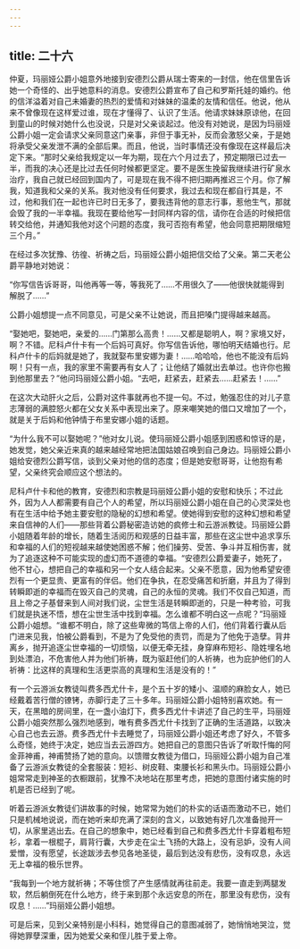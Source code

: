 ```yaml
---
---
---
```

title: 二十六
---



仲夏，玛丽娅公爵小姐意外地接到安德烈公爵从瑞士寄来的一封信，他在信里告诉她一个奇怪的、出乎她意料的消息。安德烈公爵宣布了自己和罗斯托娃的婚约。他的信洋溢着对自己未婚妻的热烈的爱情和对妹妹的温柔的友情和信任。他说，他从来不曾像现在这样爱过谁，现在才懂得了、认识了生活。他请求妹妹原谅他，在回到童山的时候对她什么也没说，只是对父亲谈起过。他没有对她说，是因为玛丽娅公爵小姐一定会请求父亲同意这门亲事，非但于事无补，反而会激怒父亲，于是她将承受父亲发泄不满的全部后果。而且，他说，当时事情还没有像现在这样最后决定下来。“那时父亲给我规定以一年为期，现在六个月过去了，预定期限已过去一半，而我的决心还是比过去任何时候都更坚定。要不是医生挽留我继续进行矿泉水治疗，我自己就已经回到国内了，可是现在我不得不把归期再推迟三个月。你了解我，知道我和父亲的关系。我对他没有任何要求，我过去和现在都自行其是，不过，他和我们在一起也许已时日无多了，要我违背他的意志行事，惹他生气，那就会毁了我的一半幸福。我现在要给他写一封同样内容的信，请你在合适的时候把信转交给他，并通知我他对这个问题的态度，我可否抱有希望，他会同意把期限缩短三个月。”

在经过多次犹豫、彷徨、祈祷之后，玛丽娅公爵小姐把信交给了父亲。第二天老公爵平静地对她说：

“你写信告诉哥哥，叫他再等一等，等我死了……不用很久了——他很快就能得到解脱了……”

公爵小姐想提一点不同意见，可是父亲不让她说，而且把嗓门提得越来越高。

“娶她吧，娶她吧，亲爱的……门第那么高贵！……又都是聪明人，啊？家境又好，啊？不错。尼科卢什卡有一个后妈可真好。你写信告诉他，哪怕明天结婚也行。尼科卢什卡的后妈就是她了，我就娶布里安娜为妻！……哈哈哈，他也不能没有后妈啊！只有一点，我的家里不需要再有女人了；让他结了婚就出去单过。也许你也搬到他那里去？”他问玛丽娅公爵小姐。“去吧，赶紧去，赶紧去……赶紧去！……”

在这次大动肝火之后，公爵对这件事就再也不提一句。不过，勉强忍住的对儿子意志薄弱的满腔怒火都在父女关系中表现出来了。原来嘲笑她的借口又增加了一个，就是关于后妈和他钟情于布里安娜小姐的话题。

“为什么我不可以娶她呢？”他对女儿说。使玛丽娅公爵小姐感到困惑和惊讶的是，她发觉，她父亲近来真的越来越经常地把法国姑娘召唤到自己身边。玛丽娅公爵小姐给安德烈公爵写信，谈到父亲对他的信的态度；但是她安慰哥哥，让他抱有希望，父亲终究会顺应这个想法的。

尼科卢什卡和他的教育，安德烈和宗教是玛丽娅公爵小姐的安慰和快乐；不过此外，因为人人都需要有自己个人的希望，所以玛丽娅公爵小姐在自己的心灵深处也有在生活中给予她主要安慰的隐秘的幻想和希望。使她得到安慰的这种幻想和希望来自信神的人们——那些背着公爵秘密造访她的疯修士和云游派教徒。玛丽娅公爵小姐随着年龄的增长，随着生活阅历和观感的日益丰富，那些在这尘世中追求享乐和幸福的人们的短视越来越使她困惑不解；他们操劳、受苦、争斗并互相伤害，就为了追逐这种不可能实现的虚幻而不道德的幸福。“安德烈公爵爱妻子，她死了，他不甘心，想把自己的幸福和另一个女人结合起来。父亲不愿意，因为他希望安德烈有一个更显贵、更富有的伴侣。他们在争执，在忍受痛苦和折磨，并且为了得到转瞬即逝的幸福而在毁灭自己的灵魂，自己的永恒的灵魂。我们不仅自己知道，而且上帝之子基督来到人间对我们说，尘世生活是转瞬即逝的，只是一种考验，可我们就是执迷不悟，想在尘世生活中找到幸福。怎么谁都不明白这一点呢？”玛丽娅公爵小姐想。“谁都不明白，除了这些卑微的笃信上帝的人们，他们背着行囊从后门进来见我，怕被公爵看到，不是为了免受他的责罚，而是为了他免于造孽。背井离乡，抛开追逐尘世幸福的一切烦恼，以便无牵无挂，身穿麻布短衫、隐姓埋名地到处漂泊，不危害他人并为他们祈祷，既为驱赶他们的人祈祷，也为庇护他们的人祈祷：比这样的真理和生活更崇高的真理和生活是没有的！”

有一个云游派女教徒叫费多西尤什卡，是个五十岁的矮小、温顺的麻脸女人，她已经戴着苦行僧的镣铐，赤脚行走了三十多年。玛丽娅公爵小姐特别喜欢她。有一天，在黑暗的房间里，在一盏小油灯下，费多西尤什卡讲述了自己的生平，玛丽娅公爵小姐突然那么强烈地感到，唯有费多西尤什卡找到了正确的生活道路，以致决心自己也去云游。费多西尤什卡去睡觉了，玛丽娅公爵小姐还考虑了好久，不管多么奇怪，她终于决定，她应当去云游四方。她把自己的意图只告诉了听取忏悔的阿金菲神甫，神甫赞扬了她的意向。以馈赠女教徒为借口，玛丽娅公爵小姐为自己准备了云游派女教徒的全套服装：短衫、树皮鞋、束腰长衫和黑头巾。玛丽娅公爵小姐常常走到神圣的衣橱跟前，犹豫不决地站在那里考虑，把她的意图付诸实施的时机是否已经到了呢。

听着云游派女教徒们讲故事的时候，她常常为她们的朴实的话语而激动不已，她们只是机械地说说，而在她听来却充满了深刻的含义，以致她有好几次准备抛开一切，从家里逃出去。在自己的想象中，她已经看到自己和费多西尤什卡穿着粗布短衫，拿着一根棍子，肩背行囊，大步走在尘土飞扬的大路上，没有忌妒，没有人间爱憎，没有愿望，长途跋涉去参见各地圣徒，最后到达没有悲伤，没有叹息，永远无上幸福的极乐世界。

“我每到一个地方就祈祷；不等住惯了产生感情就再往前走。我要一直走到两腿发软，然后躺倒死在什么地方，终于来到那个永远安息的所在，那里没有悲伤，没有叹息！……”玛丽娅公爵小姐想。

可是后来，见到父亲特别是小科科，她觉得自己的意图减弱了，她悄悄地哭泣，觉得她罪孽深重，因为她爱父亲和侄儿胜于爱上帝。